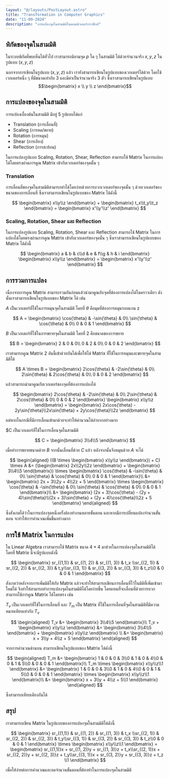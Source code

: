 ```yaml
---
layout: "@/layouts/PostLayout.astro"
title: "Transformation in Computer Graphics"
date: "11-09-2024"
description: "การแปลงจุดในสามมิติในคอมพิวเตอร์กราฟิกส์"
---
```


## พิกัดของจุดในสามมิติ

ในระบบพิกัดที่พบเห็นได้ทั่วไป เราสามารถนิยามจุด $p$ ใด ๆ ในสามมิติ ได้ด้วยจำนวนจริง $x, y, z$ ในรูปแบบ $(x, y, z)$

นอกจากการเขียนในรูปแบบ $(x, y, z)$ แล้ว เรายังสามารถเขียนในรูปแบบของเวกเตอร์ได้ด้วย โดยใช้เวกเตอร์หนึ่ง ๆ ที่มีขนาดเท่ากับ 3 และมีค่าเป็นจำนวนจริง 3 ตัว ซึ่งเราสามารถเขียนในรูปแบบ$$\begin{bmatrix} x \\ y \\ z \end{bmatrix}$$

## การแปลงของจุดในสามมิติ

การแปลงเบื้องต้นในสามมิติ มีอยู่ 5 รูปแบบได้แก่

- Translation (การเลื่อนที่)
- Scaling (การหด/ขยาย)
- Rotation (การหมุน)
- Shear (การเอียง)
- Reflection (การสะท้อน)

ในการแปลงรูปแบบ Scaling, Rotation, Shear, Reflection สามารถใช้ Matrix ในการแปลงได้โดยตรงผ่านการคูณ Matrix เข้ากับเวกเตอร์ของจุดนั้น ๆ

### Translation

การเลื่อนที่ของจุดในสามมิติสามารถทำได้โดยง่ายด้วยการบวกเวกเตอร์ของจุดนั้น ๆ ด้วยเวกเตอร์ของขนาดของการเลื่อนที่ ซึ่งเราสามารถเขียนในรูปแบบของ Matrix ได้ดังนี้

$$
\begin{bmatrix} x\\y\\z \end{bmatrix} + \begin{bmatrix} t_x\\t_y\\t_z \end{bmatrix} = \begin{bmatrix} x'\\y'\\z' \end{bmatrix}
$$

### Scaling, Rotation, Shear และ Reflection

ในการแปลงรูปแบบ Scaling, Rotation, Shear และ Reflection สามารถใช้ Matrix ในการแปลงได้โดยตรงผ่านการคูณ Matrix เข้ากับเวกเตอร์ของจุดนั้น ๆ ซึ่งเราสามารถเขียนในรูปแบบของ Matrix ได้ดังนี้

$$
\begin{bmatrix} a & b & c\\d & e & f\\g & h & i \end{bmatrix} \begin{bmatrix} x\\y\\z \end{bmatrix} = \begin{bmatrix} x'\\y'\\z' \end{bmatrix}
$$

## การรวมการแปลง

เนื่องจากการคูณ Matrix สามารถรวมกันก่อนแล้วนำมาคูณกับจุดที่ต้องการแปลงได้ในคราวเดียว ดังนั้นเราสามารถเขียนในรูปแบบของ Matrix ได้ เช่น

$A$ เป็นเวกเตอร์ที่ใช้ในการหมุนจุดในสามมิติ โดยที่ $\theta$ คือมุมที่ต้องการหมุนรอบแกน z

$$
A = \begin{bmatrix} \cos{\theta} & -\sin{\theta} & 0\\ \sin{\theta} & \cos{\theta} & 0\\ 0 & 0 & 1 \end{bmatrix}
$$

$B$ เป็นเวกเตอร์ที่ใช้ในการขยายจุดในสามมิติ โดยที่ 2 คือขนาดของการขยาย

$$
B = \begin{bmatrix} 2 & 0 & 0\\ 0 & 2 & 0\\ 0 & 0 & 2 \end{bmatrix}
$$

เราสามารถคูณ Matrix 2 อันนี้เข้าด้วยกันได้เพื่อให้ได้ Matrix ที่ใช้ในการหมุนและขยายจุดในสามมิติได้

$$
A \times B = \begin{bmatrix} 2\cos{\theta} & -2\sin{\theta} & 0\\ 2\sin{\theta} & 2\cos{\theta} & 0\\ 0 & 0 & 2 \end{bmatrix}
$$

แล้วสามารถนำมาคูณกับเวกเตอร์ของจุดที่ต้องการแปลงได้

$$
\begin{bmatrix} 2\cos{\theta} & -2\sin{\theta} & 0\\ 2\sin{\theta} & 2\cos{\theta} & 0\\ 0 & 0 & 2 \end{bmatrix} \begin{bmatrix} x\\y\\z \end{bmatrix} = \begin{bmatrix} 2x\cos{\theta} - 2y\sin{\theta}\\2x\sin{\theta} + 2y\cos{\theta}\\2z \end{bmatrix}
$$

แต่หากในกรณีที่มีการเลื่อนเข้ามาด้วยจะทำให้คำนวณได้ลำบากอย่างมาก

$C เป็นเวกเตอร์ที่ใช้ในการเลื่อนจุดในสามมิติ

$$
C = \begin{bmatrix} 3\\4\\5 \end{bmatrix}
$$

เมื่อทำการขยายขนาดด้วย $B$ จากนั้นเลื่อนที่ด้วย $C$ แล้ว หลังจากนั้นจึงหมุนด้วย $A$ จะได้

$$
\begin{aligned}
  ((B \times \begin{bmatrix} x\\y\\z \end{bmatrix}) + C) \times A &= (\begin{bmatrix} 2x\\2y\\2z \end{bmatrix} + \begin{bmatrix} 3\\4\\5 \end{bmatrix}) \times \begin{bmatrix} \cos{\theta} & -\sin{\theta} & 0\\ \sin{\theta} & \cos{\theta} & 0\\ 0 & 0 & 1 \end{bmatrix}\\
  &= \begin{bmatrix} 2x + 3\\2y + 4\\2z + 5 \end{bmatrix} \times \begin{bmatrix} \cos{\theta} & -\sin{\theta} & 0\\ \sin{\theta} & \cos{\theta} & 0\\ 0 & 0 & 1 \end{bmatrix}\\
  &= \begin{bmatrix} (2x + 3)\cos{\theta} - (2y + 4)\sin{\theta}\\(2x + 3)\sin{\theta} + (2y + 4)\cos{\theta}\\2z + 5 \end{bmatrix}
\end{aligned}
$$

ซึ่งสังเกตได้ว่าในการแปลงจุดหนึ่งครั้งต้องทำงานหลายขั้นตอน และหากมีการเปลี่ยนแปลงจำนวนขั้นตอน จะทำให้การคำนวณเพิ่มขึ้นอย่างมาก

## การใช้ Matrix ในการแปลง

ใน Linear Algebra เราสามารถใช้ Matrix ขนาด $4 \times 4$ มาช่วยในการแปลงจุดในสามมิติได้ โดยที่ Matrix นี้จะมีรูปแบบดังนี้

$$
\begin{bmatrix} sr_{(1,1)} & sr_{(1, 2)} & sr_{(1, 3)} & t_x \\sr_{(2, 1)} & sr_{(2, 2)} & sr_{(2, 3)} & t_y\\sr_{(3, 1)} & sr_{(3, 2)} & sr_{(3, 3)} & t_z\\0 & 0 & 0 & 1 \end{bmatrix}
$$

สังเกตว่าหลังจากการเพิ่มมิติให้กับ Matrix แล้วจะทำให้สามารถเขียนการเลื่อนที่ไว้ในมิติที่เพิ่มเข้ามาใหม่ได้ จึงทำให้สามารถทำการแปลงจุดในสามมิติได้โดยง่ายขึ้น โดยแทนที่จะเลื่อนที่ด้วยการบวกสามารถใช้การคูณ Matrix ได้โดยตรง เช่น

$T_v$ เป็นเวกเตอร์ที่ใช้ในการเลื่อนที่ และ $T_m$ เป็น Matrix ที่ใช้ในการเลื่อนที่จุดในสามมิติที่มีความหมายเทียบเท่ากับ $T_v$

$$
\begin{aligned}
  T_v &= \begin{bmatrix} 3\\4\\5 \end{bmatrix}\\
  T_v + \begin{bmatrix} x\\y\\z \end{bmatrix} &= \begin{bmatrix} 3\\4\\5 \end{bmatrix} + \begin{bmatrix} x\\y\\z \end{bmatrix} \\
  &= \begin{bmatrix} x + 3\\y + 4\\z + 5 \end{bmatrix}
\end{aligned}
$$

จากการคำนวณด้านบน สามารถเขียนในรูปแบบของ Matrix ได้ดังนี้

$$
\begin{aligned}
  T_m &= \begin{bmatrix} 1 & 0 & 0 & 3\\0 & 1 & 0 & 4\\0 & 0 & 1 & 5\\0 & 0 & 0 & 1 \end{bmatrix}\\
  T_m \times \begin{bmatrix} x\\y\\z\\1 \end{bmatrix} &= \begin{bmatrix} 1 & 0 & 0 & 3\\0 & 1 & 0 & 4\\0 & 0 & 1 & 5\\0 & 0 & 0 & 1 \end{bmatrix} \times \begin{bmatrix} x\\y\\z\\1 \end{bmatrix}\\
  &= \begin{bmatrix} x + 3\\y + 4\\z + 5\\1 \end{bmatrix}
\end{aligned}
$$

ซึ่งสามารถเทียบเคียงกันได้

## สรุป

เราสามารถเขียน Matrix ในรูปแบบของการแปลงจุดในสามมิติได้ดังนี้

$$
\begin{bmatrix} sr_{(1,1)} & sr_{(1, 2)} & sr_{(1, 3)} & t_x \\sr_{(2, 1)} & sr_{(2, 2)} & sr_{(2, 3)} & t_y\\sr_{(3, 1)} & sr_{(3, 2)} & sr_{(3, 3)} & t_z\\0 & 0 & 0 & 1 \end{bmatrix} \times \begin{bmatrix} x\\y\\z\\1 \end{bmatrix} =
\begin{bmatrix} sr_{(1,1)}x + sr_{(1, 2)}y + sr_{(1, 3)}z + t_x\\sr_{(2, 1)}x + sr_{(2, 2)}y + sr_{(2, 3)}z + t_y\\sr_{(3, 1)}x + sr_{(3, 2)}y + sr_{(3, 3)}z + t_z \\1 \end{bmatrix}
$$

เพื่อให้ง่ายต่อการคำนวณและลดจำนวนขั้นตอนที่ต้องทำในการแปลงจุดในสามมิติ
